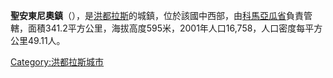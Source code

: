 '''聖安東尼奧鎮'''（{{lang-es|Villa de San Antonio}}），是[[洪都拉斯|洪都拉斯]]的城鎮，位於該國中西部，由[[科馬亞瓜省|科馬亞瓜省]]負責管轄，面積341.2平方公里，海拔高度595米，2001年人口16,758，人口密度每平方公里49.11人。

{{coord|14|19|N|87|37|W|display=title|region:HN_type:city_source:GNS-enwiki}}

{{Honduras-geo-stub}}
[[Category:洪都拉斯城市|Category:洪都拉斯城市]]